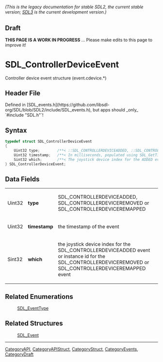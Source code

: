 ====== (This is the legacy documentation for stable SDL2, the current stable version; [https://wiki.libsdl.org/SDL3/ SDL3] is the current development version.) ======

== Draft ==

'''THIS PAGE IS A WORK IN PROGRESS''' ... Please make edits to this page to improve it!


<!-- #*^*^*^*^*See https://wiki.libsdl.org/SGStructures for details on editing this page*^*^*^*^* -->
= SDL_ControllerDeviceEvent =

Controller device event structure (event.cdevice.*)

== Header File ==

Defined in [SDL_events.h](https://github.com/libsdl-org/SDL/blob/SDL2/include/SDL_events.h), but apps should _only_ `#include "SDL.h"`!

== Syntax ==

<syntaxhighlight lang='c'>
typedef struct SDL_ControllerDeviceEvent
{
    Uint32 type;        /**< ::SDL_CONTROLLERDEVICEADDED, ::SDL_CONTROLLERDEVICEREMOVED, ::SDL_CONTROLLERDEVICEREMAPPED, or ::SDL_CONTROLLERSTEAMHANDLEUPDATED */
    Uint32 timestamp;   /**< In milliseconds, populated using SDL_GetTicks() */
    Sint32 which;       /**< The joystick device index for the ADDED event, instance id for the REMOVED or REMAPPED event */
} SDL_ControllerDeviceEvent;</syntaxhighlight>

== Data Fields ==

{|
|Uint32
|'''type'''
|SDL_CONTROLLERDEVICEADDED, SDL_CONTROLLERDEVICEREMOVED or SDL_CONTROLLERDEVICEREMAPPED
|-
|Uint32
|'''timestamp'''
|the timestamp of the event
|-
|Sint32
|'''which'''
|the joystick device index for the SDL_CONTROLLERDEVICEADDED event or instance id for the SDL_CONTROLLERDEVICEREMOVED or SDL_CONTROLLERDEVICEREMAPPED event
|}

== Related Enumerations ==

:[[SDL_EventType]]

== Related Structures ==

:[[SDL_Event]]

----
[[CategoryAPI]], [[CategoryAPIStruct]], [[CategoryStruct]], [[CategoryEvents]], [[CategoryDraft]]
<!-- #See the Style Guide for instructions on editing the footer. -->


